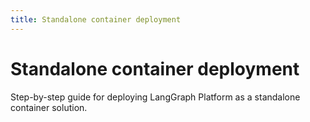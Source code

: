 ```yaml
---
title: Standalone container deployment
---
```


# Standalone container deployment

Step-by-step guide for deploying LangGraph Platform as a standalone container solution. 
